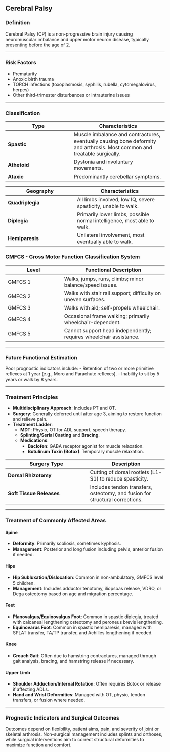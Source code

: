 
## Cerebral Palsy

### Definition
Cerebral Palsy (CP) is a non-progressive brain injury causing neuromuscular imbalance and upper motor neuron disease, typically presenting before the age of 2.

---

### Risk Factors
- Prematurity
- Anoxic birth trauma
- TORCH infections (toxoplasmosis, syphilis, rubella, cytomegalovirus, herpes)
- Other third-trimester disturbances or intrauterine issues

---

### Classification

| Type       | Characteristics |
|------------|-----------------|
| **Spastic**   | Muscle imbalance and contractures, eventually causing bone deformity and arthrosis. Most common and treatable surgically. |
| **Athetoid**  | Dystonia and involuntary movements. |
| **Ataxic**    | Predominantly cerebellar symptoms. |

| Geography   | Characteristics |
|-------------|-----------------|
| **Quadriplegia** | All limbs involved, low IQ, severe spasticity, unable to walk. |
| **Diplegia**     | Primarily lower limbs, possible normal intelligence, most able to walk. |
| **Hemiparesis**  | Unilateral involvement, most eventually able to walk. |

### GMFCS - Gross Motor Function Classification System

| Level       | Functional Description |
|-------------|------------------------|
| GMFCS 1     | Walks, jumps, runs, climbs; minor balance/speed issues. |
| GMFCS 2     | Walks with stair rail support; difficulty on uneven surfaces. |
| GMFCS 3     | Walks with aid; self-propels wheelchair. |
| GMFCS 4     | Occasional frame walking; primarily wheelchair-dependent. |
| GMFCS 5     | Cannot support head independently; requires wheelchair assistance. |

---

### Future Functional Estimation
Poor prognostic indicators include:
- Retention of two or more primitive reflexes at 1 year (e.g., Moro and Parachute reflexes).
- Inability to sit by 5 years or walk by 8 years.

---

### Treatment Principles
- **Multidisciplinary Approach**: Includes PT and OT.
- **Surgery**: Generally deferred until after age 3, aiming to restore function and relieve pain.
- **Treatment Ladder**:
  - **MDT**: Physio, OT for ADL support, speech therapy.
  - **Splinting/Serial Casting** and **Bracing**.
  - **Medications**:
    - **Baclofen**: GABA receptor agonist for muscle relaxation.
    - **Botulinum Toxin (Botox)**: Temporary muscle relaxation.

| Surgery Type | Description |
|--------------|-------------|
| **Dorsal Rhizotomy** | Cutting of dorsal rootlets (L1-S1) to reduce spasticity. |
| **Soft Tissue Releases** | Includes tendon transfers, osteotomy, and fusion for structural corrections. |

---

### Treatment of Commonly Affected Areas

#### Spine
- **Deformity**: Primarily scoliosis, sometimes kyphosis.
- **Management**: Posterior and long fusion including pelvis, anterior fusion if needed.

#### Hips
- **Hip Subluxation/Dislocation**: Common in non-ambulatory, GMFCS level 5 children.
- **Management**: Includes adductor tenotomy, iliopsoas release, VDRO, or Dega osteotomy based on age and migration percentage.

#### Feet
- **Planovalgus/Equinovalgus Foot**: Common in spastic diplegia, treated with calcaneal lengthening osteotomy and peroneus brevis lengthening.
- **Equinovarus Foot**: Common in spastic hemiparesis, managed with SPLAT transfer, TA/TP transfer, and Achilles lengthening if needed.

#### Knee
- **Crouch Gait**: Often due to hamstring contractures, managed through gait analysis, bracing, and hamstring release if necessary.

#### Upper Limb
- **Shoulder Adduction/Internal Rotation**: Often requires Botox or release if affecting ADLs.
- **Hand and Wrist Deformities**: Managed with OT, physio, tendon transfers, or fusion where needed.

--- 

### Prognostic Indicators and Surgical Outcomes
Outcomes depend on flexibility, patient aims, pain, and severity of joint or skeletal arthrosis. Non-surgical management includes splints and orthoses, while surgical interventions aim to correct structural deformities to maximize function and comfort.

